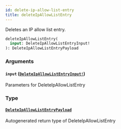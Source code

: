 ```yaml
---
id: delete-ip-allow-list-entry
title: deleteIpAllowListEntry
---
```


Deletes an IP allow list entry.

```graphql
deleteIpAllowListEntry(
  input: DeleteIpAllowListEntryInput!
): DeleteIpAllowListEntryPayload

```

### Arguments

#### `input` ([`DeleteIpAllowListEntryInput!`](/docs/api/inputs/delete-ip-allow-list-entry-input))

Parameters for DeleteIpAllowListEntry

### Type

#### [`DeleteIpAllowListEntryPayload`](/docs/api/objects/delete-ip-allow-list-entry-payload)

Autogenerated return type of DeleteIpAllowListEntry
